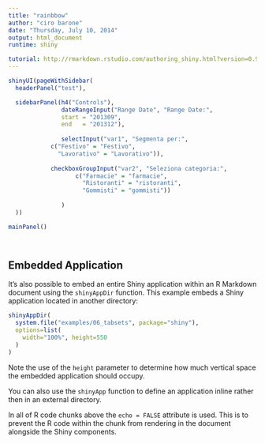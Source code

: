 ```yaml
---
title: "rainbbow"
author: "ciro barone"
date: "Thursday, July 10, 2014"
output: html_document
runtime: shiny

tutorial: http://rmarkdown.rstudio.com/authoring_shiny.html?version=0.98.939&mode=desktop
---
```



```r

shinyUI(pageWithSidebar( 
  headerPanel("test"),

  sidebarPanel(h4("Controls"),
               dateRangeInput("Range Date", "Range Date:",
               start = "201309",
               end   = "201312"),
               
               selectInput("var1", "Segmenta per:",
            c("Festivo" = "Festivo",
              "Lavorativo" = "Lavorativo")),
            
            checkboxGroupInput("var2", "Seleziona categoria:",
                   c("Farmacie" = "farmacie",
                     "Ristoranti" = "ristoranti",
                     "Gommisti" = "gommisti"))         
               
               )
  ))

mainPanel()




```

## Embedded Application

It's also possible to embed an entire Shiny application within an R Markdown document using the `shinyAppDir` function. This example embeds a Shiny application located in another directory:

```r
shinyAppDir(
  system.file("examples/06_tabsets", package="shiny"),
  options=list(
    width="100%", height=550
  )
)
```

Note the use of the `height` parameter to determine how much vertical space the embedded application should occupy.

You can also use the `shinyApp` function to define an application inline rather then in an external directory.

In all of R code chunks above the `echo = FALSE` attribute is used. This is to prevent the R code within the chunk from rendering in the document alongside the Shiny components.



